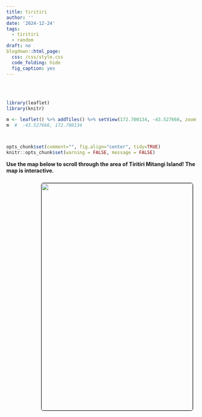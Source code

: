```yaml
---
title: tiritiri
author: ''
date: '2024-12-24'
tags:
  - tiritiri
  - random
draft: no
blogdown::html_page:
  css: /css/style.css
  code_folding: hide
  fig_caption: yes
---
```


<link rel="stylesheet" href="styles.css" />
<br></br>





```r
library(leaflet)
library(knitr)

m <- leaflet() %>% addTiles() %>% setView(172.700134, -43.527666, zoom = 12)
m  #  -43.527666, 172.700134



opts_chunk$set(comment="", fig.align="center", tidy=TRUE)
knitr::opts_chunk$set(warning = FALSE, message = FALSE)
```

<p><b>
Use the map below to scroll through the area of Tiritiri Mitangi Island!
The map is interactive.


<center>
<img style="float: right; margin: 10px 10px 15px 15px;border-radius: 6px;border: 1.0px solid black;" src="images/IMG_20171228_150910.jpg" width="400" height="600"/>
</center>